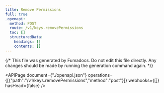 ```yaml
---
title: Remove Permissions
full: true
_openapi:
  method: POST
  route: /v1/keys.removePermissions
  toc: []
  structuredData:
    headings: []
    contents: []
---
```


{/* This file was generated by Fumadocs.
Do not edit this file directly. Any changes should be made by running the generation command again. */}

<APIPage document={"./openapi.json"} operations={[{"path":"/v1/keys.removePermissions","method":"post"}]} webhooks={[]} hasHead={false} />